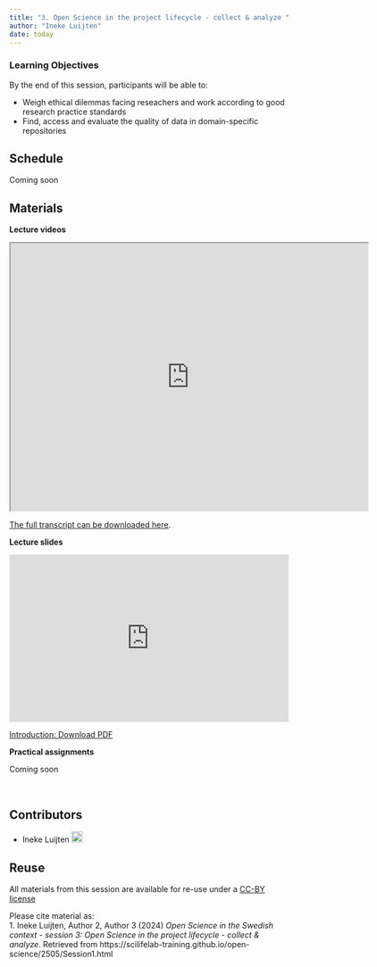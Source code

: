 ```yaml
---
title: "3. Open Science in the project lifecycle - collect & analyze "
author: "Ineke Luijten"
date: today
---
```


::: {.callout-tip}
### Learning Objectives

By the end of this session, participants will be able to:

- Weigh ethical dilemmas facing reseachers and work according to good research practice standards  
- Find, access and evaluate the quality of data in domain-specific repositories   
    
:::

## Schedule  

Coming soon   

## Materials

**Lecture videos**

<iframe src="https://drive.google.com/file/d/10efsWi_hmApwZ9j79fmFt4JRxEogQ4y3/preview" width="640" height="480" allow="autoplay"></iframe>

[The full transcript can be downloaded here](https://drive.google.com/file/d/1gBhJ3rPYa0pFCa67XO4rGs7DfmDzTF1T/view).


**Lecture slides**  

<iframe style="border: none;" title="Iframe Example" src="https://docs.google.com/presentation/d/e/2PACX-1vSBZ-tu_mbITrPtmyg06sAx47DQFWJPlYcGpjJW0s4_WiChEXKCSrOmI_PMCGH_OwVsDZ1JN7lM2ntp/embed?start=false&loop=false&delayms=3000" width="500" height="300" data-mce-fragment="1"></iframe>


<a class="inline_disabled" href="https://docs.google.com/presentation/d/1yjazFiQZFZclHkeI_8rW-JON35IiXqyk/export/pdf" target="_blank" rel="noopener">Introduction: Download PDF</a>


**Practical assignments**  

Coming soon  
  
 
<br>


## Contributors

- Ineke Luijten <a href="https://orcid.org/0000-0001-5768-275X" rel="orcid"><img src="img/ORCID_Logomark.png" alt="" width="20" height="20"/></a>


## Reuse  

All materials from this session are available for re-use under a [CC-BY license](https://creativecommons.org/licenses/by/4.0/)

Please cite material as:  
1. Ineke Luijten, Author 2, Author 3 (2024) *Open Science in the Swedish context - session 3: Open Science in the project lifecycle - collect & analyze*. Retrieved from https://scilifelab-training.github.io/open-science/2505/Session1.html   


